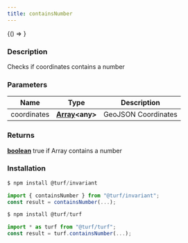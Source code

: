 ```yaml
---
title: containsNumber
---
```



<!-- Expose turf as global var for experimenting in the browser console -->

<BrowserOnly>{() => <WindowTurfGlobal turf={turf} />}</BrowserOnly>

### Description

Checks if coordinates contains a number

### Parameters

| Name        | Type                                                                                                 | Description         |
| ----------- | ---------------------------------------------------------------------------------------------------- | ------------------- |
| coordinates | **[Array](https://developer.mozilla.org/docs/Web/JavaScript/Reference/Global_Objects/Array)\<any\>** | GeoJSON Coordinates |

### Returns

**[boolean](https://developer.mozilla.org/docs/Web/JavaScript/Reference/Global_Objects/Boolean)** true if Array contains a number

### Installation

```javascript
$ npm install @turf/invariant

import { containsNumber } from "@turf/invariant";
const result = containsNumber(...);
```

```javascript
$ npm install @turf/turf

import * as turf from "@turf/turf";
const result = turf.containsNumber(...);
```
